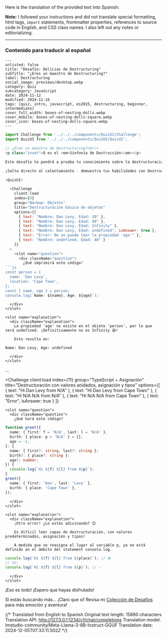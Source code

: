 Here is the translation of the provided text into Spanish:

**Note:** I followed your instructions and did not translate special formatting, html tags, `import` statements, frontmatter properties, references to source code in English, and CSS class names. I also left out any notes or editorializing.

---

### Contenido para traducir al español

```mdx
---
unlisted: false
title: "Desafío: Delicias de Destructuring"
subTitle: "¿Eres un maestro de Destructuring?"
label: Destructuring
social_image: previews/desktop.webp
category: Quiz
subcategory: JavaScript
date: 2024-11-12
modified: 2024-11-16
tags: [quiz, intro, javascript, es2015, destructuring, beginner, intermediate]
cover_full_width: boxes-of-nesting-dolls.webp
cover_mobile: boxes-of-nesting-dolls-square.webp
cover_icon: boxes-of-nesting-dolls-square.webp
---
```

```js
import Challenge from '../../../components/QuizUI/Challenge';
import QuizUI from '../../../components/QuizUI/QuizUI';

// ¿Eres un maestro de Destructuring?<br/>
<p class="inset">O es el <em>Sinfonía de Destrucción</em></p>

Este desafío te pondrá a prueba tu conocimiento sobre la destructuración en JavaScript, desde la "sintaxis básica" de objetos hasta la destructuración anidada y valores predeterminados. ¡Y como bonus, preguntas sobre TypeScript e inline types!

¡Salta directo al calentamiento - demuestra tus habilidades con Destructuring! 👇

<QuizUI>

  <Challenge
    client:load
    index={0}
    group="Warmup: Objetos"
    title="Destructuración básica de objetos"
    options={[
      { text: "Nombre: Dan Levy, Edad: 20" },
      { text: "Nombre: Dan Levy, Edad: 40" },
      { text: "Nombre: Dan Levy, Edad: Infinity" },
      { text: "Nombre: Dan Levy, Edad: undefined", isAnswer: true },
      { text: "Error: No se puede leer la propiedad 'age'" },
      { text: "Nombre: undefined, Edad: 40" }
    ]}
  >
    <slot name="question">
      <div className="question">
        ¿Qué imprimirá este código?
```js
const person = {
  name: 'Dan Levy',
  location: 'Cape Town',
};
const { name, age } = person;
console.log(`Name: ${name}, Age: ${age}`);
```
      </div>
    </slot>

    <slot name="explanation">
      <div className="explanation">
        La propiedad 'age' no existe en el objeto 'person', por lo que será undefined. ¡Definitivamente no es Infinity 😅!

        Esto resulta en:
```plaintext
Name: Dan Levy, Age: undefined
```
      </div>
    </slot>
  </Challenge>

  ...

  <Challenge
    client:load
    index={11}
    group="TypeScript + Asignación"
    title="Destructuración con valores anidados, asignación y tipos"
    options={[
      { text: "Hi Dan Levy from N/A" },
      { text: "Hi Dan Levy from Cape Town" },
      { text: "Hi N/A N/A from N/A" },
      { text: "Hi N/A N/A from Cape Town" },
      { text: "Error", isAnswer: true }
    ]}
  >
    <slot name="question">
      <div className="question">
        ¿Qué hará este código?
```ts
function greet({
  name: { first: f = 'N/A', last: l = 'N/A' },
  birth: { place: p = 'N/A' } = {},
  age = -1,
}: {
  name: { first?: string, last?: string };
  birth?: { place?: string };
  age?: number;
}) {
  console.log(`Hi ${f} ${l} from ${p}`);
}
greet({
  name: { first: 'Dan', last: 'Levy' },
  birth: { place: 'Cape Town' },
});
```
      </div>
    </slot>

    <slot name="explanation">
      <div className="explanation">
        ¡Otro error! ¿Lo estás adivinando? 😊

        Es difícil leer capas de destructuración, con valores predeterminados, asignación y tipos!

        A medida que se reasigna el lugar al variable p, ya no está definido en el ámbito del statement console.log.
```ts
console.log(`Hi ${f} ${l} from ${place}`); // ❌
// to:
console.log(`Hi ${f} ${l} from ${p}`); // ✅
```
      </div>
    </slot>
  </Challenge>

</QuizUI>

¡Eso es todo! ¡Espero que hayas disfrutado!

Si estás buscando más... ¡Claro que sí! Revisa mi [Colección de Desafíos](/challenges/) para más emoción y aventura!


{/* Translated from English to Spanish
Original text length: 15880 characters
Translation API: http://127.0.0.1:1234/v1/chat/completions
Translation model: lmstudio-community/Meta-Llama-3-8B-Instruct-GGUF
Translation date: 2024-12-05T07:33:11.502Z */}


